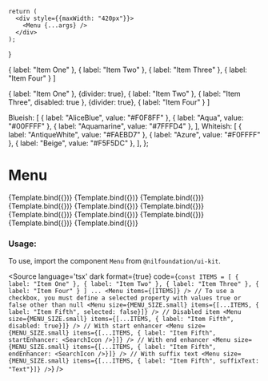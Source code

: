 
<Meta
    title="Overlay/Menu"
    component={Menu}
/>

    return (
      <div style={{maxWidth: "420px"}}>
        <Menu {...args} />
      </div>
    );
}

  { label: "Item One" },
  { label: "Item Two" },
  { label: "Item Three" },
  { label: "Item Four" }
]

  { label: "Item One" },
  {divider: true},
  { label: "Item Two" },
  { label: "Item Three", disabled: true },
  {divider: true},
  { label: "Item Four" }
]

  Blueish: [
    { label: "AliceBlue", value: "#F0F8FF" },
    { label: "Aqua", value: "#00FFFF" },
    { label: "Aquamarine", value: "#7FFFD4" },
  ],
  Whiteish: [
    { label: "AntiqueWhite", value: "#FAEBD7" },
    { label: "Azure", value: "#F0FFFF" },
    { label: "Beige", value: "#F5F5DC" },
  ],
};


# Menu


<Canvas isColumn>
  <Story name="Small" args={{items: ITEMS,  size: MENU_SIZE.small}}>
      {Template.bind({})}
  </Story>
  <Story name="Medium" args={{items: ITEMS, size: MENU_SIZE.medium}}>
      {Template.bind({})}
  </Story>
  <Story name="Large" args={{items: ITEMS, size: MENU_SIZE.large}}>
      {Template.bind({})}
  </Story>
  <Story name="Active" args={{items: [...ITEMS_WITH_DIVIDER, ActiveItem]}}>
      {Template.bind({})}
  </Story>
  <Story name="With Divider" args={{items: ITEMS_WITH_DIVIDER}}>
      {Template.bind({})}
  </Story>
  <Story name="With Checkbox" args={{items: [...ITEMS_WITH_DIVIDER, CheckboxItem]}}>
      {Template.bind({})}
  </Story>
  <Story name="With Start Enhancer" args={{items: [...ITEMS_WITH_DIVIDER, StartEnhancerItem]}}>
      {Template.bind({})}
  </Story>
  <Story name="With End Enhancer" args={{items: [...ITEMS_WITH_DIVIDER, EndEnhancerItem]}}>
      {Template.bind({})}
  </Story>
  <Story name="With Suffix Text" args={{items: [...ITEMS_WITH_DIVIDER, SuffixTextItem]}}>
      {Template.bind({})}
  </Story>
  <Story name="With Header" args={{items: ITEMS_WITH_HEADER}}>
      {Template.bind({})}
  </Story>
  <Story name="Empty State" args={{items: [], size: MENU_SIZE.large}}>
      {Template.bind({})}
  </Story>
</Canvas>

<ArgsTable of={Menu} />

### Usage:

To use, import the component `Menu` from `@nilfoundation/ui-kit`.

<Source
  language='tsx'
  dark
  format={true}
  code={`
        const ITEMS = [
          { label: "Item One" },
          { label: "Item Two" },
          { label: "Item Three" },
          { label: "Item Four" }
        ]
        ...
        <Menu items={[ITEMS]} />
        // To use a checkbox, you must define a selected property with values true or false other than null
        <Menu size={MENU_SIZE.small} items={[...ITEMS, { label: "Item Fifth", selected: false}]} />
        // Disabled item
        <Menu size={MENU_SIZE.small} items={[...ITEMS, { label: "Item Fifth", disabled: true}]} />
        // With start enhancer
        <Menu size={MENU_SIZE.small} items={[...ITEMS, { label: "Item Fifth", startEnhancer: <SearchIcon />}]} />
         // With end enhancer
        <Menu size={MENU_SIZE.small} items={[...ITEMS, { label: "Item Fifth", endEnhancer: <SearchIcon />}]} />
        // With suffix text
        <Menu size={MENU_SIZE.small} items={[...ITEMS, { label: "Item Fifth", suffixText: "Text"}]} />
  `}
/>

